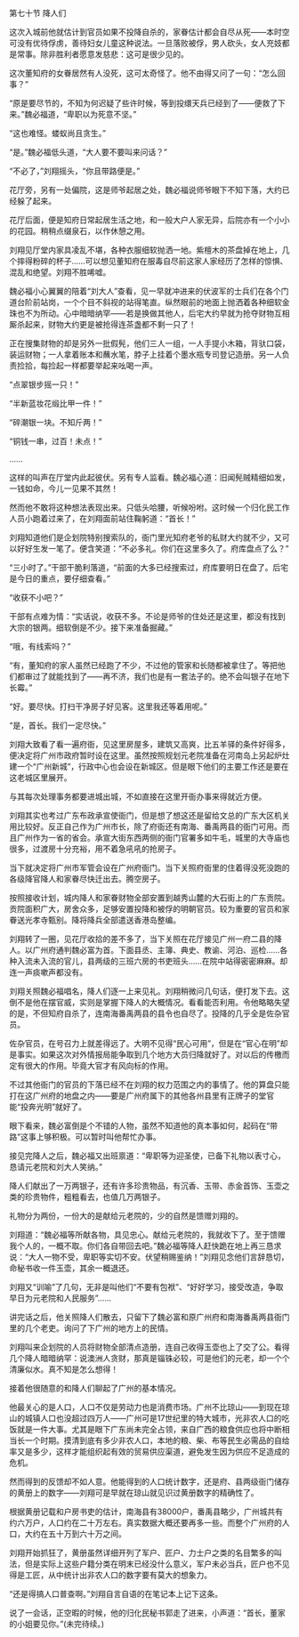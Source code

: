 

第七十节 降人们

这次入城前他就估计到官员如果不投降自杀的，家眷估计都会自尽从死――本时空可没有优待俘虏，善待妇女儿童这种说法。一旦落败被俘，男人砍头，女人充妓都是常事。除非胜利者愿意发慈悲：这可是很少见的。

这次董知府的女眷居然有人没死，这可太奇怪了。他不由得又问了一句：“怎么回事？”

“原是要尽节的，不知为何迟疑了些许时候，等到投缳天兵已经到了――便救了下来。”魏必福道，“卑职以为死意不坚。”

“这也难怪。蝼蚁尚且贪生。”

“是。”魏必福低头道，“大人要不要叫来问话？”

“不必了，”刘翔摇头，“你且带路便是。”

花厅旁，另有一处偏院，这是师爷起居之处，魏必福说师爷眼下不知下落，大约已经躲了起来。

花厅后面，便是知府日常起居生活之地，和一般大户人家无异，后院亦有一个小小的花园。稍稍点缀泉石，以作休憩之用。

刘翔见厅堂内家具凌乱不堪，各种衣服细软抛洒一地。紫檀木的茶盘掉在地上，几个摔得粉碎的杯子……可以想见董知府在服毒自尽前这家人家经历了怎样的惊惧、混乱和绝望。刘翔不胜唏嘘。

魏必福小心翼翼的陪着“刘大人”查看，见一早就冲进来的伏波军的士兵们在各个门道台阶前站岗，一个个目不斜视的站得笔直。纵然眼前的地面上抛洒着各种细软金珠也不为所动。心中暗暗纳罕――若是换做其他人，后宅大约早就为抢夺财物互相厮杀起来，财物大约更是被抢得连茶盏都不剩一只了！

正在搜集财物的却是另外一批假髡，他们三人一组，一人手提小木箱，背驮口袋，装运财物；一人拿着账本和蘸水笔，脖子上挂着个墨水瓶专司登记造册。另一人负责捡拾，每捡起一样都要举起来吆喝一声。

“点翠银步摇一只！”

“半新蓝妆花缎比甲一件！”

“碎潮银一块。不知斤两！”

“铜钱一串，过百！未点！”

……

这样的叫声在厅堂内此起彼伏。另有专人监看。魏必福心道：旧闻髡贼精细如发，一钱如命，今儿一见果不其然！

然而他不敢将这种想法表现出来。只低头哈腰，听候吩咐。这时候一个归化民工作人员小跑着过来了，在刘翔面前站住鞠躬道：“首长！”

刘翔知道他们是企划院特别搜索队的，衙门里光知府老爷的私财大约就不少，又可以好好生发一笔了。便含笑道：“不必多礼。你们在这里多久了。府库盘点了么？”

“三小时了。”干部干脆利落道，“前面的大多已经搜索过，府库要明日在盘了。后宅是今日的重点，要仔细查看。”

“收获不小吧？”

干部有点难为情：“实话说，收获不多。不论是师爷的住处还是这里，都没有找到大宗的银两。细软倒是不少。接下来准备掘藏。”

“哦，有线索吗？”

“有，董知府的家人虽然已经跑了不少，不过他的管家和长随都被拿住了。等把他们都审过了就能找到了――再不济，我们也是有一套法子的。绝不会叫银子在地下长霉。”

“好。要尽快。打扫干净房子好见客。这里我还等着用呢。”

“是，首长。我们一定尽快。”

刘翔大致看了看一遍府衙，见这里房屋多，建筑又高爽，比五羊驿的条件好得多，便决定将广州市政府暂时设在这里。虽然按照规划元老院准备在河南岛上另起炉灶建一个“广州新城”，行政中心也会设在新城区。但是眼下他们的主要工作还是要在这老城区里展开。

与其每次处理事务都要进城出城，不如直接在这里开衙办事来得就近方便。

刘翔其实也考过广东布政承宣使衙门，但是想了想这还是留给文总的广东大区机关用比较好。反正自己作为广州市长，除了府衙还有南海、番禹两县的衙门可用。而且广州作为一省的省会。承宣大街东西两侧的衙门官署多如牛毛，城里的大寺庙也很多，过渡房十分充裕，用不着急吼吼的抢房子。

当下就决定将广州市军管会设在广州府衙门。当下关照府衙里的住着得没死没跑的各级降官降人和家眷尽快迁出去。腾空房子。

按照接收计划，城内降人和家眷财物全部安置到越秀山麓的大石街上的广东贡院。贡院面积广大，房舍众多，足够安置投降和被俘的明朝官员。较为重要的官员和家眷送光孝寺甄别。降将降兵全部遣送香港岛整编。

刘翔转了一圈，见花厅收拾的差不多了，当下关照在花厅接见广州一府二县的降人。以广州府通判魏必富为首。下面县丞、主簿、典史、教谕、河泊、巡检……各种入流未入流的官儿，县两级的三班六房的书吏班头……在院中站得密密麻麻。却连一声痰嗽声都没有。

刘翔关照魏必福唱名，降人们逐一上来见礼。刘翔稍微问几句话，便打发下去。这倒不是他在摆官威，实则是掌握下降人的大概情况。看看能否利用。令他略略失望的是，不但知府自杀了，连南海番禹两县的县令也自尽了。投降的几乎全是佐杂官员。

佐杂官员，在号召力上就差得远了。大明不见得“民心可用”，但是在“官心在明”却是事实。如果这次对外情报局能争取到几个地方大员归降就好了。对以后的传檄而定有很大的作用。毕竟大官才有风向标的作用。

不过其他衙门的官员的下落已经不在刘翔的权力范围之内的事情了。他的算盘只能打在这广州府的地盘之内――要是广州府属下的其他各州县里有正牌子的堂官能“投奔光明”就好了。

眼下看来，魏必富倒是个不错的人物，虽然不知道他的真本事如何，起码在“带路”这事上够积极。可以暂时叫他帮忙办事。

接见完降人之后，魏必福又出班禀道：“卑职等为迎圣使，已备下礼物以表寸心，恳请元老院和刘大人笑纳。”

降人们献出了一万两银子，还有许多珍贵物品，有沉香、玉带、赤金首饰、玉壶之类的珍贵物件，粗粗看去，也值几万两银子。

礼物分为两份，一份大的是献给元老院的，少的自然是馈赠刘翔的。

刘翔道：“魏必福等所献各物，具见忠心。献给元老院的，我就收下了。至于馈赠我个人的，一概不取。你们各自带回去吧。”魏必福等降人赶快跪在地上再三恳求说：“大人一物不受，卑职等实切不安。伏望稍赐鉴纳！”刘翔见念他们言辞恳切，命秘书收一件玉壶，其余一概退还。

刘翔又“训喻”了几句，无非是叫他们“不要有包袱”、“好好学习，接受改造，争取早日为元老院和人民服务”……

讲完话之后，他关照降人们散去，只留下了魏必富和原广州府和南海番禹两县衙门里的几个老吏。询问了下广州的地方上的民情。

刘翔叫来企划院的人员将财物全部清点造册，连自己收得玉壶也上了交了公。看得几个降人暗暗纳罕：说澳洲人贪财，那真是锱铢必较，可是他们的元老，却一个个清廉似水。真不知是怎么想得！

接着他很随意的和降人们聊起了广州的基本情况。

他最关心的是人口，人口不仅是劳动力也是消费市场。广州不比琼山――到现在琼山的城镇人口也没超过四万人――广州可是17世纪里的特大城市，光非农人口的吃饭就是一件大事。尤其是眼下广东尚未完全占领，来自广西的粮食供应也将中断相当长一个时期。摸清到底有多少非农人口，本地的粮、柴、布等民生必需品的自给率又是多少，这样才能组织起有效的贸易供应渠道，避免发生因为供应不足造成的危机。

然而得到的反馈却不如人意。他能得到的人口统计数字，还是府、县两级衙门储存的黄册上的数字――刘翔可是早就在琼山就见识过黄册数字的精确性了。

根据黄册记载和户房书吏的估计，南海县有38000户，番禹县略少，广州城共有约六万户，人口约在二十万左右。真实数据大概还要再多一些。而整个广州府的人口，大约在五十万到六十万之间。

刘翔开始抓狂了，黄册虽然详细开列了军户、匠户、力士户之类的名目繁多的叫法，但是实际上这些户籍分类在明末已经没什么意义，军户未必当兵，匠户也不见得是工匠，从中统计出非农人口的数字要有莫大的想象力。

“还是得搞人口普查啊。”刘翔自言自语的在笔记本上记下这条。

说了一会话，正空暇的时候，他的归化民秘书郭走了进来，小声道：“首长，董家的小姐要见你。”(未完待续。)

